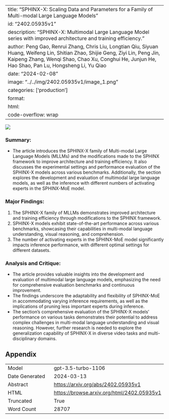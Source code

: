 
---
title: "SPHINX-X: Scaling Data and Parameters for a Family of Multi-modal Large Language Models"
id: "2402.05935v1"
description: "SPHINX-X: Multimodal Large Language Model series with improved architecture and training efficiency."
author: Peng Gao, Renrui Zhang, Chris Liu, Longtian Qiu, Siyuan Huang, Weifeng Lin, Shitian Zhao, Shijie Geng, Ziyi Lin, Peng Jin, Kaipeng Zhang, Wenqi Shao, Chao Xu, Conghui He, Junjun He, Hao Shao, Pan Lu, Hongsheng Li, Yu Qiao
date: "2024-02-08"
image: "../../img/2402.05935v1/image_1.png"
categories: ['production']
format:
  html:
    code-overflow: wrap
---

![](../../img/2402.05935v1/image_1.png)

### Summary:
- The article introduces the SPHINX-X family of Multi-modal Large Language Models (MLLMs) and the modifications made to the SPHINX framework to improve architecture and training efficiency. It also discusses the experimental settings and performance evaluation of the SPHINX-X models across various benchmarks. Additionally, the section explores the development and evaluation of multimodal large language models, as well as the inference with different numbers of activating experts in the SPHINX-MoE model.

### Major Findings:
1. The SPHINX-X family of MLLMs demonstrates improved architecture and training efficiency through modifications to the SPHINX framework.
2. SPHINX-X models exhibit state-of-the-art performance across various benchmarks, showcasing their capabilities in multi-modal language understanding, visual reasoning, and comprehension.
3. The number of activating experts in the SPHINX-MoE model significantly impacts inference performance, with different optimal settings for different datasets.

### Analysis and Critique:
- The article provides valuable insights into the development and evaluation of multimodal large language models, emphasizing the need for comprehensive evaluation benchmarks and continuous improvement.
- The findings underscore the adaptability and flexibility of SPHINX-MoE in accommodating varying inference requirements, as well as the implications of pruning less important experts during inference.
- The section's comprehensive evaluation of the SPHINX-X models' performance on various tasks demonstrates their potential to address complex challenges in multi-modal language understanding and visual reasoning. However, further research is needed to explore the generalization capability of SPHINX-X in diverse video tasks and multi-disciplinary domains.

## Appendix

|          |          |
|----------|----------|
| Model     | gpt-3.5-turbo-1106       |
| Date Generated     | 2024-03-13       |
| Abstract | [https://arxiv.org/abs/2402.05935v1](https://arxiv.org/abs/2402.05935v1)        |
| HTML     | [https://browse.arxiv.org/html/2402.05935v1](https://browse.arxiv.org/html/2402.05935v1)       |
| Truncated       | True       |
| Word Count       | 28707       |
